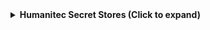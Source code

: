 <details>
<summary><b>Humanitec Secret Stores (Click to expand)</b></summary>

```json showLineNumbers
{
    "identifier": "humanitecSecretStore",
    "title": "Humanitec Secret Store",
    "icon": "Lock",
    "schema": {
      "properties": {
        "primary": {
          "title": "Primary",
          "description": "Whether this is the primary secret store",
          "type": "boolean",
          "icon": "DefaultProperty"
        },
        "createdAt": {
          "title": "Created At",
          "description": "The date and time when the secret store was created",
          "type": "string",
          "format": "date-time",
          "icon": "DefaultProperty"
        },
        "createdBy": {
          "title": "Created By",
          "description": "The user who created the secret store",
          "type": "string",
          "icon": "DefaultProperty"
        },
        "updatedAt": {
          "title": "Updated At",
          "description": "The date and time when the secret store was last updated",
          "type": "string",
          "format": "date-time",
          "icon": "DefaultProperty"
        },
        "updatedBy": {
          "title": "Updated By",
          "description": "The user who last updated the secret store",
          "type": "string",
          "icon": "DefaultProperty"
        },
        "awssm": {
          "title": "AWS Secrets Manager",
          "description": "AWS Secrets Manager configuration",
          "type": "object",
          "icon": "DefaultProperty"
        },
        "azurekv": {
          "title": "Azure Key Vault",
          "description": "Azure Key Vault configuration",
          "type": "object",
          "icon": "DefaultProperty"
        },
        "gcpsm": {
          "title": "Google Cloud Secret Manager",
          "description": "Google Cloud Secret Manager configuration",
          "type": "object",
          "icon": "DefaultProperty"
        },
        "humanitec": {
          "title": "Humanitec",
          "description": "Humanitec secret store configuration",
          "type": "object",
          "icon": "DefaultProperty"
        },
        "vault": {
          "title": "Vault",
          "description": "HashiCorp Vault configuration",
          "type": "object",
          "icon": "DefaultProperty"
        }
      },
      "required": []
    },
    "mirrorProperties": {},
    "calculationProperties": {},
    "aggregationProperties": {},
    "relations": {}
}
```

</details>
